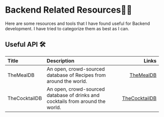 # Backend Related Resources🧑‍💻

Here are some resources and tools that I have found useful for Backend development. I have tried to categorize them as best as I can.

## Useful API 🛠️


| Title                      | Description                                                                    |                                             Links |
|:---------------------------|:-------------------------------------------------------------------------------|--------------------------------------------------:|
| TheMealDB                  | An open, crowd-sourced database of Recipes from around the world.              |           [TheMealDB](https://www.themealdb.com/) |
| TheCocktailDB              | An open, crowd-sourced database of drinks and cocktails from around the world. |   [TheCocktailDB](https://www.thecocktaildb.com/) |